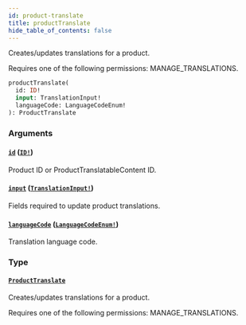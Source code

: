 ```yaml
---
id: product-translate
title: productTranslate
hide_table_of_contents: false
---
```


Creates/updates translations for a product.

Requires one of the following permissions: MANAGE_TRANSLATIONS.

```graphql
productTranslate(
  id: ID!
  input: TranslationInput!
  languageCode: LanguageCodeEnum!
): ProductTranslate
```

### Arguments

#### [`id`](#) ([`ID!`](../../../developer/api-reference/scalars/id))

Product ID or ProductTranslatableContent ID.

#### [`input`](#) ([`TranslationInput!`](../../../developer/api-reference/inputs/translation-input))

Fields required to update product translations.

#### [`languageCode`](#) ([`LanguageCodeEnum!`](../../../developer/api-reference/enums/language-code-enum))

Translation language code.

### Type

#### [`ProductTranslate`](../../../developer/api-reference/objects/product-translate)

Creates/updates translations for a product.

Requires one of the following permissions: MANAGE_TRANSLATIONS.
